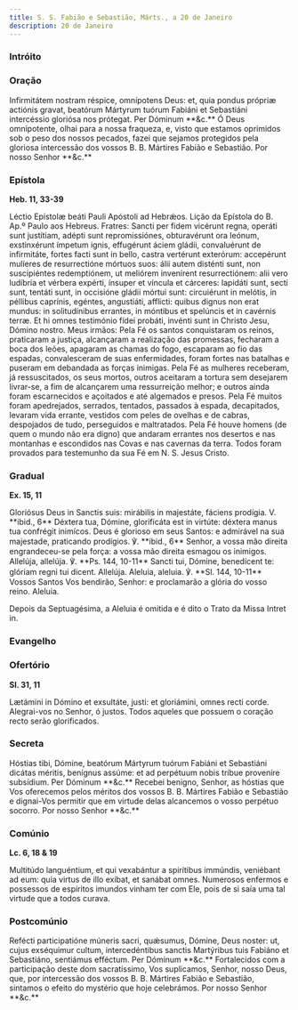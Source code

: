 ```yaml
---
title: S. S. Fabião e Sebastião, Márts., a 20 de Janeiro
description: 20 de Janeiro
---
```


### Intróito


<LinkCard
  href="/missal/comum/6muitosmartires1#intróito"
  title="Muitos Mártires - Missa Intret in"
/>

### Oração

<div class="grid grid-cols-2 gap-5">
  <span class="text-justify">
    Infirmitátem nostram réspice, omnípotens Deus: et, quia pondus própriæ
    actiónis gravat, beatórum Mártyrum tuórum Fabiáni et Sebastiáni intercéssio
    gloriósa nos prótegat. Per Dóminum **&c.**
  </span>
  <span class="text-justify">
    Ó Deus omnipotente, olhai para a nossa fraqueza, e, visto que estamos
    oprimidos sob o peso dos nossos pecados, fazei que sejamos protegidos pela
    gloriosa intercessão dos vossos B. B. Mártires Fabião e Sebastião. Por nosso
    Senhor **&c.**
  </span>
</div>

### Epístola

**Heb. 11, 33-39**

<div class="grid grid-cols-2 gap-5">
  <span class="text-justify">
    Léctio Epístolæ beáti Pauli Apóstoli ad Hebrǽos.
  </span>
  <span class="text-justify">
    Lição da Epístola do B. Ap.º Paulo aos Hebreus.
  </span>
  <span class="text-justify">
    Fratres: Sancti per fidem vicérunt regna, operáti sunt justítiam, adépti
    sunt repromissiónes, obturavérunt ora leónum, exstinxérunt ímpetum ignis,
    effugérunt áciem gládii, convaluérunt de infirmitáte, fortes facti sunt in
    bello, castra vertérunt exterórum: accepérunt mulíeres de resurrectióne
    mórtuos suos: álii autem disténti sunt, non suscipiéntes redemptiónem, ut
    meliórem invenírent resurrectiónem: alii vero ludíbria et vérbera expérti,
    ínsuper et víncula et cárceres: lapidáti sunt, secti sunt, tentáti sunt, in
    occisióne gládii mórtui sunt: circuiérunt in melótis, in péllibus caprínis,
    egéntes, angustiáti, afflicti: quibus dignus non erat mundus: in
    solitudínibus errantes, in móntibus et spelúncis et in cavérnis terræ. Et hi
    omnes testimónio fídei probáti, invénti sunt in Christo Jesu, Dómino nostro.
  </span>
  <span class="text-justify">
    Meus irmãos: Pela Fé os santos conquistaram os reinos, praticaram a justiça,
    alcançaram a realização das promessas, fecharam a boca dos leões, apagaram
    as chamas do fogo, escaparam ao fio das espadas, convalesceram de suas
    enfermidades, foram fortes nas batalhas e puseram em debandada as forças
    inimigas. Pela Fé as mulheres receberam, já ressuscitados, os seus mortos,
    outros aceitaram a tortura sem desejarem livrar-se, a fim de alcançarem uma
    ressurreição melhor; e outros ainda foram escarnecidos e açoitados e até
    algemados e presos. Pela Fé muitos foram apedrejados, serrados, tentados,
    passados à espada, decapitados, levaram vida errante, vestidos com peles de
    ovelhas e de cabras, despojados de tudo, perseguidos e maltratados. Pela Fé
    houve homens (de quem o mundo não era digno) que andaram errantes nos
    desertos e nas montanhas e escondidos nas Covas e nas cavernas da terra.
    Todos foram provados para testemunho da sua Fé em N. S. Jesus Cristo.
  </span>
</div>

### Gradual

**Ex. 15, 11**

<div class="grid grid-cols-2 gap-5">
  <span class="text-justify">
    Gloriósus Deus in Sanctis suis: mirábilis in majestáte, fáciens prodígia. V.
    **ibid., 6** Déxtera tua, Dómine, glorificáta est in virtúte: déxtera manus
    tua confrégit inimícos.
  </span>
  <span class="text-justify">
    Deus é glorioso em seus Santos: e admirável na sua majestade, praticando
    prodígios. ℣. **ibid., 6** Senhor, a vossa mão direita engrandeceu-se pela
    força: a vossa mão direita esmagou os inimigos.
  </span>
  <span class="text-justify">
    Allelúja, allelúja. ℣. **Ps. 144, 10-11** Sancti tui, Dómine, benedícent te:
    glóriam regni tui dicent. Allelúja.
  </span>
  <span class="text-justify">
    Aleluia, aleluia. ℣. **Sl. 144, 10-11** Vossos Santos Vos bendirão, Senhor:
    e proclamarão a glória do vosso reino. Aleluia.
  </span>
</div>

Depois da Septuagésima, a Aleluia é omitida e é dito o Trato da Missa Intret
in.

<LinkCard
  href="/missal/comum/6muitosmartires1#trato"
  title="Muitos Mártires - Missa Intret in"
/>

### Evangelho

<LinkCard
  href="/missal/comum/7muitosmartires2#evangelho"
  title="Muitos Mártires - Missa Sapiéntiam sanctórum"
/>

### Ofertório

**Sl. 31, 11**

<div class="grid grid-cols-2 gap-5">
  <span class="text-justify">
    Lætámini in Dómino et exsultáte, justi: et gloriámini, omnes recti corde.
  </span>
  <span class="text-justify">
    Alegrai-vos no Senhor, ó justos. Todos aqueles que possuem o coração recto
    serão glorificados.
  </span>
</div>

### Secreta

<div class="grid grid-cols-2 gap-5">
  <span class="text-justify">
    Hóstias tibi, Dómine, beatórum Mártyrum tuórum Fabiáni et Sebastiáni dicátas
    méritis, benígnus assúme: et ad perpétuum nobis tríbue proveníre subsídium.
    Per Dóminum **&c.**
  </span>
  <span class="text-justify">
    Recebei benigno, Senhor, as hóstias que Vos oferecemos pelos méritos dos
    vossos B. B. Mártires Fabião e Sebastião e dignai-Vos permitir que em
    virtude delas alcancemos o vosso perpétuo socorro. Por nosso Senhor **&c.**
  </span>
</div>

### Comúnio

**Lc. 6, 18 & 19**

<div class="grid grid-cols-2 gap-5">
  <span class="text-justify">
    Multitúdo languéntium, et qui vexabántur a spirítibus immúndis, veniébant ad
    eum: quia virtus de illo exíbat, et sanábat omnes.
  </span>
  <span class="text-justify">
    Numerosos enfermos e possessos de espíritos imundos vinham ter com Ele, pois
    de si saía uma tal virtude que a todos curava.
  </span>
</div>

### Postcomúnio

<div class="grid grid-cols-2 gap-5">
  <span class="text-justify">
    Refécti participatióne múneris sacri, quǽsumus, Dómine, Deus noster: ut,
    cujus exséquimur cultum, intercedéntibus sanctis Martýribus tuis Fabiáno et
    Sebastiáno, sentiámus efféctum. Per Dóminum **&c.**
  </span>
  <span class="text-justify">
    Fortalecidos com a participação deste dom sacratíssimo, Vos suplicamos,
    Senhor, nosso Deus, que, por intercessão dos vossos B. B. Mártires Fabião e
    Sebastião, sintamos o efeito do mystério que hoje celebrámos. Por nosso
    Senhor **&c.**
  </span>
</div>

